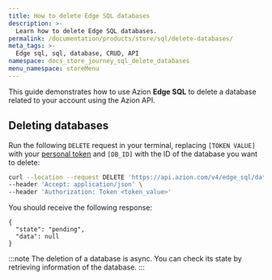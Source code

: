 ```yaml
---
title: How to delete Edge SQL databases
description: >-
  Learn how to delete Edge SQL databases.
permalink: /documentation/products/store/sql/delete-databases/
meta_tags: >-
  Edge sql, sql, database, CRUD, API
namespace: docs_store_journey_sql_delete_databases
menu_namespace: storeMenu
---
```


This guide demonstrates how to use Azion **Edge SQL** to delete a database related to your account using the Azion API.

## Deleting databases

Run the following `DELETE` request in your terminal, replacing `[TOKEN VALUE]` with your [personal token](/en/documentation/products/guides/personal-tokens/) and `[DB_ID]` with the ID of the database you want to delete:

```bash
curl --location --request DELETE 'https://api.azion.com/v4/edge_sql/databases/[DB_ID]' \
--header 'Accept: application/json' \
--header 'Authorization: Token <token_value>'
``` 

You should receive the following response:

```
{
  "state": "pending",
  "data": null
}
```

:::note 
The deletion of a database is async. You can check its state by retrieving information of the database.
::: 